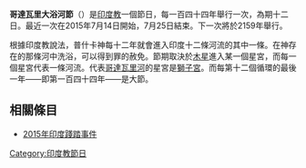 {{Orphan|time=2015-07-16T03:32:44+00:00}}

'''哥達瓦里大浴河節'''（{{lang-te|గోదావరి పుష్కరాలు}}）是[[印度教|印度教]]一個節日，每一百四十四年舉行一次，為期十二日。最近一次在2015年7月14日開始，7月25日結束。下一次將於2159年舉行。

根據印度教說法，普什卡神每十二年就會進入印度十二條河流的其中一條。在神存在的那條河中洗浴，可以得到罪的赦免。節期取決於[[木星|木星]]進入某一個星宮，而每一個星宮代表一條河流。代表[[哥達瓦里河|哥達瓦里河]]的星宮是[[獅子宮|獅子宮]]。而每第十二個循環的最後一年——即第一百四十四年——是大節。

==相關條目==
*[[2015年印度踐踏事件|2015年印度踐踏事件]]

[[Category:印度教節日|Category:印度教節日]]


{{stub}}